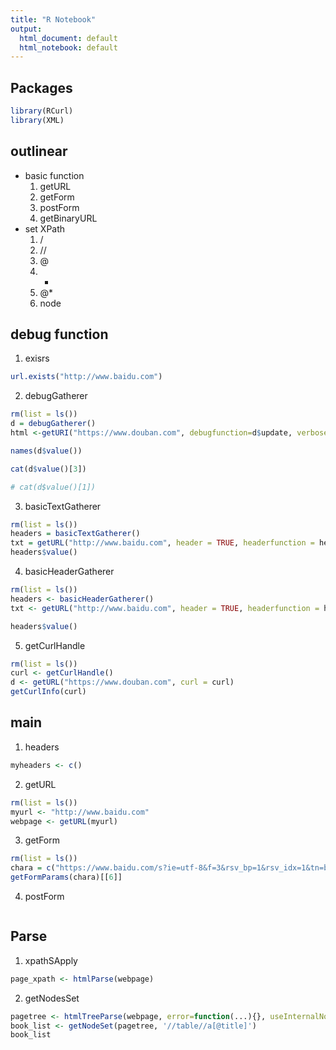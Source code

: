---
title: "R Notebook"
output:
  html_document: default
  html_notebook: default
---

## Packages

```{r}
library(RCurl)
library(XML)
```

## outlinear

+ basic function
  1. getURL
  2. getForm
  3. postForm
  4. getBinaryURL
  
+ set XPath
  1. /
  2. //
  3. @
  4. *
  5. @*
  6. node
  
## debug function
1. exisrs
```{r}
url.exists("http://www.baidu.com")
```

2. debugGatherer
```{r}
rm(list = ls())
d = debugGatherer()
html <-getURI("https://www.douban.com", debugfunction=d$update, verbose=TRUE)

names(d$value())

cat(d$value()[3])

# cat(d$value()[1])
```
3. basicTextGatherer
```{r}
rm(list = ls())
headers = basicTextGatherer()
txt = getURL("http://www.baidu.com", header = TRUE, headerfunction = headers$update)
headers$value()
```
4. basicHeaderGatherer
```{r}
rm(list = ls())
headers <- basicHeaderGatherer()
txt <- getURL("http://www.baidu.com", header = TRUE, headerfunction = headers$update)

headers$value()
```
5. getCurlHandle
```{r}
rm(list = ls())
curl <- getCurlHandle()
d <- getURL("https://www.douban.com", curl = curl)
getCurlInfo(curl)
```


## main
1. headers
```{r}
myheaders <- c()
```

2. getURL
```{r}
rm(list = ls())
myurl <- "http://www.baidu.com"
webpage <- getURL(myurl)
```

3. getForm
```{r}
rm(list = ls())
chara = c("https://www.baidu.com/s?ie=utf-8&f=3&rsv_bp=1&rsv_idx=1&tn=baidu&wd=MapleSim&oq=16%26lt%3B&rsv_pq=dc29e59c00021bfb&rsv_t=7da99CAjYErFMrcp2TlNyFibWxpwOcSuhZwBrc7zAmVakZOv763A3JQFh0o&rqlang=cn&rsv_enter=0&inputT=6390&rsv_sug3=14&rsv_sug1=12&rsv_sug7=100&prefixsug=MapleSim&rsp=0&rsv_sug4=11113")
getFormParams(chara)[[6]]

```

4. postForm
```{r}

```


## Parse
1. xpathSApply
```{r}
page_xpath <- htmlParse(webpage)
```

2. getNodesSet
```{r}
pagetree <- htmlTreeParse(webpage, error=function(...){}, useInternalNodes = TRUE,trim=TRUE)
book_list <- getNodeSet(pagetree, '//table//a[@title]') 
book_list
```
